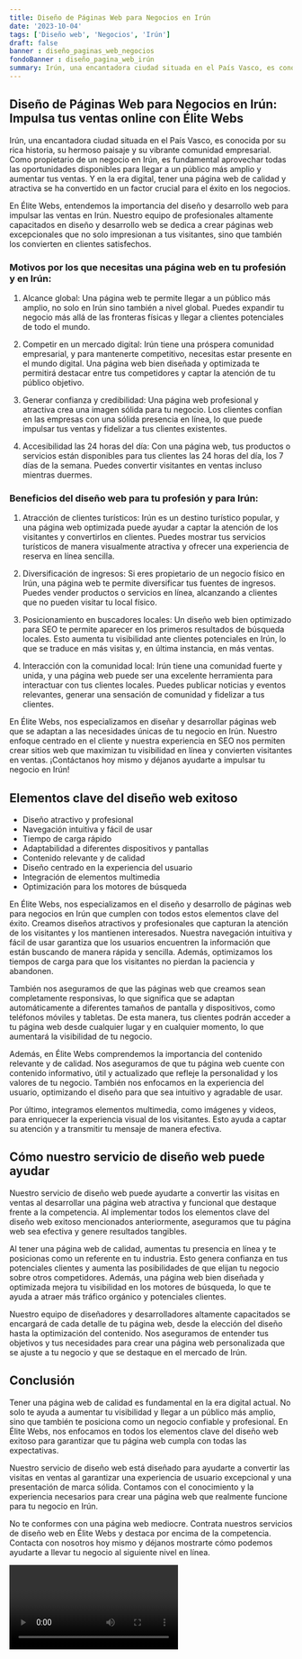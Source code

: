 ```yaml
---
title: Diseño de Páginas Web para Negocios en Irún
date: '2023-10-04'
tags: ['Diseño web', 'Negocios', 'Irún']
draft: false
banner : diseño_paginas_web_negocios
fondoBanner : diseño_pagina_web_irún
summary: Irún, una encantadora ciudad situada en el País Vasco, es conocida por su rica historia, su hermoso paisaje y su vibrante comunidad empresarial. Como propietario de un negocio en Irún, es fundamental aprovechar todas las oportunidades disponibles para llegar a un público más amplio y aumentar tus ventas. Y en la era digital, tener una página web de calidad y atractiva se ha convertido en un factor crucial para el éxito en los negocios.
---
```


## Diseño de Páginas Web para Negocios en Irún: Impulsa tus ventas online con Élite Webs

Irún, una encantadora ciudad situada en el País Vasco, es conocida por su rica historia, su hermoso paisaje y su vibrante comunidad empresarial. Como propietario de un negocio en Irún, es fundamental aprovechar todas las oportunidades disponibles para llegar a un público más amplio y aumentar tus ventas. Y en la era digital, tener una página web de calidad y atractiva se ha convertido en un factor crucial para el éxito en los negocios.

En Élite Webs, entendemos la importancia del diseño y desarrollo web para impulsar las ventas en Irún. Nuestro equipo de profesionales altamente capacitados en diseño y desarrollo web se dedica a crear páginas web excepcionales que no solo impresionan a tus visitantes, sino que también los convierten en clientes satisfechos.

### Motivos por los que necesitas una página web en tu profesión y en Irún:

1. Alcance global: Una página web te permite llegar a un público más amplio, no solo en Irún sino también a nivel global. Puedes expandir tu negocio más allá de las fronteras físicas y llegar a clientes potenciales de todo el mundo.

2. Competir en un mercado digital: Irún tiene una próspera comunidad empresarial, y para mantenerte competitivo, necesitas estar presente en el mundo digital. Una página web bien diseñada y optimizada te permitirá destacar entre tus competidores y captar la atención de tu público objetivo.

3. Generar confianza y credibilidad: Una página web profesional y atractiva crea una imagen sólida para tu negocio. Los clientes confían en las empresas con una sólida presencia en línea, lo que puede impulsar tus ventas y fidelizar a tus clientes existentes.

4. Accesibilidad las 24 horas del día: Con una página web, tus productos o servicios están disponibles para tus clientes las 24 horas del día, los 7 días de la semana. Puedes convertir visitantes en ventas incluso mientras duermes.

### Beneficios del diseño web para tu profesión y para Irún:

1. Atracción de clientes turísticos: Irún es un destino turístico popular, y una página web optimizada puede ayudar a captar la atención de los visitantes y convertirlos en clientes. Puedes mostrar tus servicios turísticos de manera visualmente atractiva y ofrecer una experiencia de reserva en línea sencilla.

2. Diversificación de ingresos: Si eres propietario de un negocio físico en Irún, una página web te permite diversificar tus fuentes de ingresos. Puedes vender productos o servicios en línea, alcanzando a clientes que no pueden visitar tu local físico.

3. Posicionamiento en buscadores locales: Un diseño web bien optimizado para SEO te permite aparecer en los primeros resultados de búsqueda locales. Esto aumenta tu visibilidad ante clientes potenciales en Irún, lo que se traduce en más visitas y, en última instancia, en más ventas.

4. Interacción con la comunidad local: Irún tiene una comunidad fuerte y unida, y una página web puede ser una excelente herramienta para interactuar con tus clientes locales. Puedes publicar noticias y eventos relevantes, generar una sensación de comunidad y fidelizar a tus clientes.

En Élite Webs, nos especializamos en diseñar y desarrollar páginas web que se adaptan a las necesidades únicas de tu negocio en Irún. Nuestro enfoque centrado en el cliente y nuestra experiencia en SEO nos permiten crear sitios web que maximizan tu visibilidad en línea y convierten visitantes en ventas. ¡Contáctanos hoy mismo y déjanos ayudarte a impulsar tu negocio en Irún!

<GifSeo />

<Cta />

## Elementos clave del diseño web exitoso

- Diseño atractivo y profesional
- Navegación intuitiva y fácil de usar
- Tiempo de carga rápido
- Adaptabilidad a diferentes dispositivos y pantallas
- Contenido relevante y de calidad
- Diseño centrado en la experiencia del usuario
- Integración de elementos multimedia
- Optimización para los motores de búsqueda

En Élite Webs, nos especializamos en el diseño y desarrollo de páginas web para negocios en Irún que cumplen con todos estos elementos clave del éxito. Creamos diseños atractivos y profesionales que capturan la atención de los visitantes y los mantienen interesados. Nuestra navegación intuitiva y fácil de usar garantiza que los usuarios encuentren la información que están buscando de manera rápida y sencilla. Además, optimizamos los tiempos de carga para que los visitantes no pierdan la paciencia y abandonen.

También nos aseguramos de que las páginas web que creamos sean completamente responsivas, lo que significa que se adaptan automáticamente a diferentes tamaños de pantalla y dispositivos, como teléfonos móviles y tabletas. De esta manera, tus clientes podrán acceder a tu página web desde cualquier lugar y en cualquier momento, lo que aumentará la visibilidad de tu negocio.

Además, en Élite Webs comprendemos la importancia del contenido relevante y de calidad. Nos aseguramos de que tu página web cuente con contenido informativo, útil y actualizado que refleje la personalidad y los valores de tu negocio. También nos enfocamos en la experiencia del usuario, optimizando el diseño para que sea intuitivo y agradable de usar.

Por último, integramos elementos multimedia, como imágenes y videos, para enriquecer la experiencia visual de los visitantes. Esto ayuda a captar su atención y a transmitir tu mensaje de manera efectiva.

## Cómo nuestro servicio de diseño web puede ayudar

Nuestro servicio de diseño web puede ayudarte a convertir las visitas en ventas al desarrollar una página web atractiva y funcional que destaque frente a la competencia. Al implementar todos los elementos clave del diseño web exitoso mencionados anteriormente, aseguramos que tu página web sea efectiva y genere resultados tangibles.

Al tener una página web de calidad, aumentas tu presencia en línea y te posicionas como un referente en tu industria. Esto genera confianza en tus potenciales clientes y aumenta las posibilidades de que elijan tu negocio sobre otros competidores. Además, una página web bien diseñada y optimizada mejora tu visibilidad en los motores de búsqueda, lo que te ayuda a atraer más tráfico orgánico y potenciales clientes.

Nuestro equipo de diseñadores y desarrolladores altamente capacitados se encargará de cada detalle de tu página web, desde la elección del diseño hasta la optimización del contenido. Nos aseguramos de entender tus objetivos y tus necesidades para crear una página web personalizada que se ajuste a tu negocio y que se destaque en el mercado de Irún.

## Conclusión

Tener una página web de calidad es fundamental en la era digital actual. No solo te ayuda a aumentar tu visibilidad y llegar a un público más amplio, sino que también te posiciona como un negocio confiable y profesional. En Élite Webs, nos enfocamos en todos los elementos clave del diseño web exitoso para garantizar que tu página web cumpla con todas las expectativas.

Nuestro servicio de diseño web está diseñado para ayudarte a convertir las visitas en ventas al garantizar una experiencia de usuario excepcional y una presentación de marca sólida. Contamos con el conocimiento y la experiencia necesarios para crear una página web que realmente funcione para tu negocio en Irún.

No te conformes con una página web mediocre. Contrata nuestros servicios de diseño web en Élite Webs y destaca por encima de la competencia. Contacta con nosotros hoy mismo y déjanos mostrarte cómo podemos ayudarte a llevar tu negocio al siguiente nivel en línea.

<Video />

<CtaBot job='Negocios' city='Irún'/>

<Gmaps query='Irún+españa+maps' />
